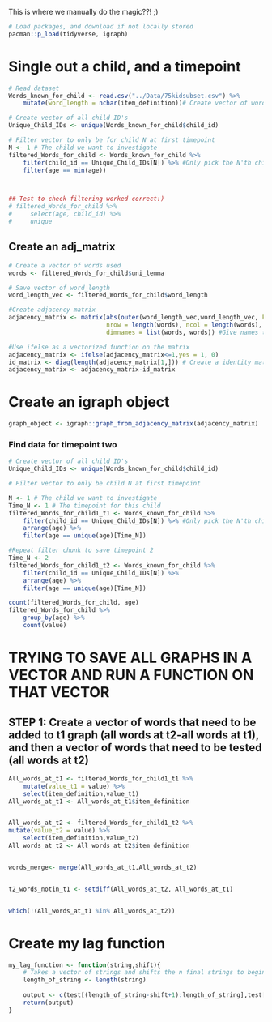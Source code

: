 This is where we manually do the magic??! ;)

```r
# Load packages, and download if not locally stored
pacman::p_load(tidyverse, igraph)
```

# Single out a child, and a timepoint
```r
# Read dataset
Words_known_for_child <- read.csv("../Data/75kidsubset.csv") %>% 
    mutate(word_length = nchar(item_definition))# Create vector of word_length
```

```r
# Create vector of all child ID's
Unique_Child_IDs <- unique(Words_known_for_child$child_id)

# Filter vector to only be for child N at first timepoint
N <- 1 # The child we want to investigate
filtered_Words_for_child <- Words_known_for_child %>% 
    filter(child_id == Unique_Child_IDs[N]) %>% #Only pick the N'th child
    filter(age == min(age))



## Test to check filtering worked correct:)
# filtered_Words_for_child %>% 
#     select(age, child_id) %>% 
#     unique
```

## Create an adj_matrix  
```r
# Create a vector of words used
words <- filtered_Words_for_child$uni_lemma

# Save vector of word_length
word_length_vec <- filtered_Words_for_child$word_length

#Create adjacency matrix
adjacency_matrix <- matrix(abs(outer(word_length_vec,word_length_vec, FUN = "-")), # Create values for matrix
                           nrow = length(words), ncol = length(words), # Define size of matrix
                           dimnames = list(words, words)) #Give names to dimensions

#Use ifelse as a vectorized function on the matrix
adjacency_matrix <- ifelse(adjacency_matrix<=1,yes = 1, 0)
id_matrix <- diag(length(adjacency_matrix[1,])) # Create a identity matrix of length(adjaceny_matrix)
adjacency_matrix <- adjacency_matrix-id_matrix

```


# Create an igraph object
```r
graph_object <- igraph::graph_from_adjacency_matrix(adjacency_matrix)
```


### Find data for timepoint two
```r
# Create vector of all child ID's
Unique_Child_IDs <- unique(Words_known_for_child$child_id)

# Filter vector to only be child N at first timepoint

N <- 1 # The child we want to investigate
Time_N <- 1 # The timepoint for this child
filtered_Words_for_child1_t1 <- Words_known_for_child %>% 
    filter(child_id == Unique_Child_IDs[N]) %>% #Only pick the N'th child
    arrange(age) %>%
    filter(age == unique(age)[Time_N])

#Repeat filter chunk to save timepoint 2
Time_N <- 2
filtered_Words_for_child1_t2 <- Words_known_for_child %>% 
    filter(child_id == Unique_Child_IDs[N]) %>% 
    arrange(age) %>%
    filter(age == unique(age)[Time_N])

count(filtered_Words_for_child, age)
filtered_Words_for_child %>% 
    group_by(age) %>% 
    count(value)

```

# TRYING TO SAVE ALL GRAPHS IN A VECTOR AND RUN A FUNCTION ON THAT VECTOR
## STEP 1: Create a vector of words that need to be added to t1 graph (all words at t2-all words at t1), and then a vector of words that need to be tested (all words at t2)

```r
All_words_at_t1 <- filtered_Words_for_child1_t1 %>%
    mutate(value_t1 = value) %>% 
    select(item_definition,value_t1)
All_words_at_t1 <- All_words_at_t1$item_definition


All_words_at_t2 <- filtered_Words_for_child1_t2 %>%
mutate(value_t2 = value) %>% 
    select(item_definition,value_t2)
All_words_at_t2 <- All_words_at_t2$item_definition


words_merge<- merge(All_words_at_t1,All_words_at_t2)


t2_words_notin_t1 <- setdiff(All_words_at_t2, All_words_at_t1)


which(!(All_words_at_t1 %in% All_words_at_t2))
```










































# Create my lag function
```r
my_lag_function <- function(string,shift){
    # Takes a vector of strings and shifts the n final strings to beginning. The n amount is decided by shift.
    length_of_string <- length(string)
    
    output <- c(test[(length_of_string-shift+1):length_of_string],test[1:(length_of_string-shift)])
    return(output)
}
```








